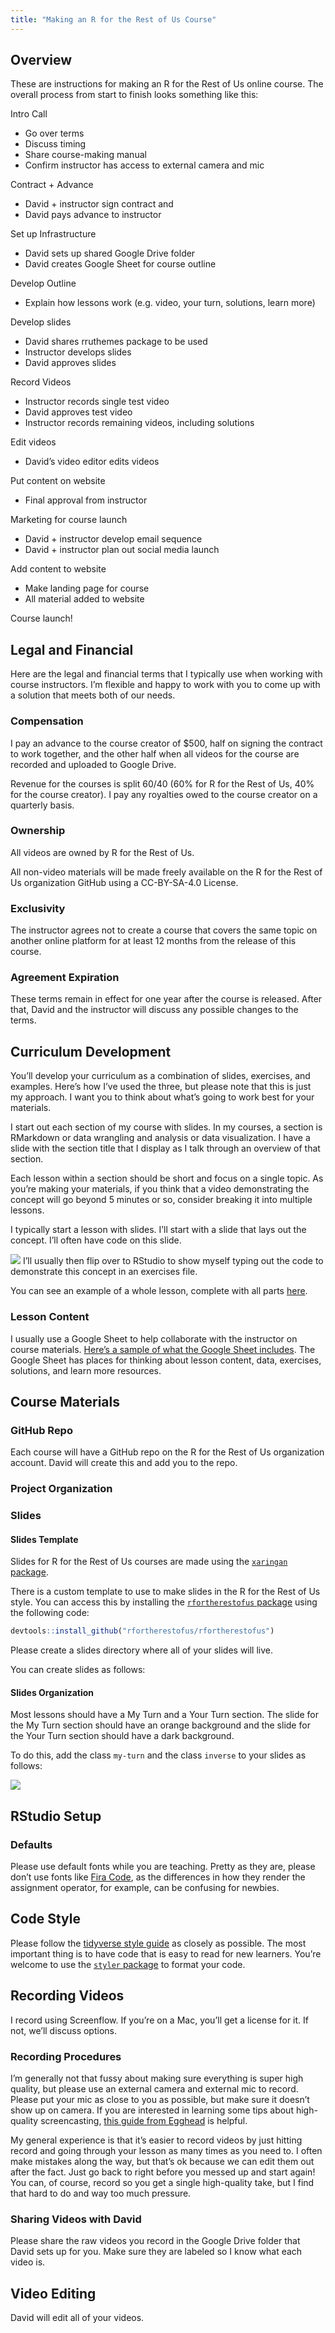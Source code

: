 ```yaml
---
title: "Making an R for the Rest of Us Course"
---
```


## Overview 

These are instructions for making an R for the Rest of Us online course.
The overall process from start to finish looks something like this:

Intro Call

- Go over terms
- Discuss timing
- Share course-making manual 
- Confirm instructor has access to external camera and mic

Contract + Advance

- David + instructor sign contract and 
- David pays advance to instructor

Set up Infrastructure 

- David sets up shared Google Drive folder 
- David creates Google Sheet for course outline

Develop Outline 

- Explain how lessons work (e.g. video, your turn, solutions, learn more) 

Develop slides 

- David shares rruthemes package to be used
- Instructor develops slides
- David approves slides

Record Videos

- Instructor records single test video 
- David approves test video 
- Instructor records remaining videos, including solutions

Edit videos 

- David's video editor edits videos

Put content on website 

- Final approval from instructor 

Marketing for course launch

- David + instructor develop email sequence 
- David + instructor plan out social media launch

Add content to website 

- Make landing page for course 
- All material added to website

Course launch!


## Legal and Financial

Here are the legal and financial terms that I typically use when working with course instructors. I'm flexible and happy to work with you to come up with a solution that meets both of our needs. 

### Compensation

I pay an advance to the course creator of $500, half on signing the contract to work together, and the other half when all videos for the course are recorded and uploaded to Google Drive.  

Revenue for the courses is split 60/40 (60% for R for the Rest of Us, 40% for the course creator). I pay any royalties owed to the course creator on a quarterly basis. 

### Ownership

All videos are owned by R for the Rest of Us. 

All non-video materials will be made freely available on the R for the Rest of Us organization GitHub using a CC-BY-SA-4.0 License.

### Exclusivity

The instructor agrees not to create a course that covers the same topic on another online platform for at least 12 months from the release of this course. 

### Agreement Expiration

These terms remain in effect for one year after the course is released. After that, David and the instructor will discuss any possible changes to the terms.





## Curriculum Development

You'll develop your curriculum as a combination of slides, exercises,
and examples. Here's how I've used the three, but please note that this
is just my approach. I want you to think about what's going to work best
for your materials.

I start out each section of my course with slides. In my courses, a
section is RMarkdown or data wrangling and analysis or data
visualization. I have a slide with the section title that I display as I
talk through an overview of that section.

Each lesson within a section should be short and focus on a single
topic. As you're making your materials, if you think that a video
demonstrating the concept will go beyond 5 minutes or so, consider
breaking it into multiple lessons.

I typically start a lesson with slides. I'll start with a slide that
lays out the concept. I'll often have code on this slide.

![](images/slide-example.png) I'll usually then flip over to RStudio to
show myself typing out the code to demonstrate this concept in an
exercises file. 

You can see an example of a whole lesson, complete with all parts [here](https://rfortherestofus.com/lessons/group_by/). 

### Lesson Content

I usually use a Google Sheet to help collaborate with the instructor on course materials. [Here's a sample of what the Google Sheet includes](https://docs.google.com/spreadsheets/d/145ucNRSx1FBUv8I-L6cFS3fHWFH1wZ3jOtpxvWSUn5c/edit?usp=sharing). The Google Sheet has places for thinking about lesson content, data, exercises, solutions, and learn more resources. 


## Course Materials

### GitHub Repo

Each course will have a GitHub repo on the R for the Rest of Us
organization account. David will create this and add you to the repo.

### Project Organization

### Slides

#### Slides Template

Slides for R for the Rest of Us courses are made using the [`xaringan`
package](https://github.com/yihui/xaringan).

There is a custom template to use to make slides in the R for the Rest
of Us style. You can access this by installing the [`rfortherestofus`
package](https://github.com/rfortherestofus/rfortherestofus) using the
following code:

```r
devtools::install_github("rfortherestofus/rfortherestofus")
```

Please create a slides directory where all of your slides will live.

You can create slides as follows:

#### Slides Organization

Most lessons should have a My Turn and a Your Turn section. The slide for
the My Turn section should have an orange background and the slide for
the Your Turn section should have a dark background.

To do this, add the class `my-turn` and the class `inverse` to your
slides as follows:

![](https://p218.p3.n0.cdn.getcloudapp.com/items/7Ku0nre6/Image%202020-05-14%20at%207.39.37%20AM.png?v=87bac6e27ab8c5c303df01a64519ae0d)

## RStudio Setup

### Defaults

Please use default fonts while you are teaching. Pretty as they are,
please don't use fonts like [Fira
Code](https://benjaminlmoore.wordpress.com/2017/07/19/ligature-fonts-for-r/),
as the differences in how they render the assignment operator, for
example, can be confusing for newbies.

## Code Style

Please follow the [tidyverse style guide](https://style.tidyverse.org/) as closely as possible. The most important thing is to have code that is easy to read for new learners. You're welcome to use the [`styler` package](https://styler.r-lib.org/) to format your code.

## Recording Videos

I record using Screenflow. If you're on a Mac, you'll get a license for it. If not, we'll discuss options. 

### Recording Procedures

I'm generally not that fussy about making sure everything is super high
quality, but please use an external camera and external mic to record.
Please put your mic as close to you as possible, but make sure it
doesn't show up on camera. If you are interested in learning some tips
about high-quality screencasting, [this guide from
Egghead](https://howtoegghead.com/instructor/screencasting/) is helpful.

My general experience is that it's easier to record videos by just
hitting record and going through your lesson as many times as you need
to. I often make mistakes along the way, but that's ok because we can
edit them out after the fact. Just go back to right before you messed up
and start again! You can, of course, record so you get a single
high-quality take, but I find that hard to do and way too much pressure.

### Sharing Videos with David

Please share the raw videos you record in the Google Drive folder that
David sets up for you. Make sure they are labeled so I know what each
video is.

## Video Editing

David will edit all of your videos. 
